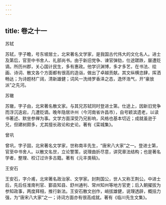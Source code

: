 ```yaml
---
---
---
```

title: 卷之十一
---





苏轼


苏轼，字子瞻，号东坡居士，北宋著名文学家，是我国古代伟大的文化名人。进士及第后，官至中书舍人、礼部尚书。由于新旧党争、谏官弹劾，仕途蹉跌，屡遭贬谪。所历州郡，关心国计民生，多有惠政。他学识渊博，多才多艺，在书法、绘画、诗词、散文各个方面都有很高的造诣，做出了卓越贡献。其文纵横恣肆，挥洒畅达；为诗题材广阔，清新雄健；词风一洗绮罗香泽之态，逸怀浩气，开“豪放派”之先河。


苏辙


苏辙，字子由，北宋著名散文家。与其兄苏轼同时登进士第。仕途上，因新旧党争而浮沉迭宕，几遭贬谪。晚年隐居许州（今河南省许昌市），自号颖滨遗老，以读书著述、默坐参禅为事。文学方面深受乃兄影响，风格也基本切近；成就虽逊于兄，但建树颇多，尤其擅长政论和史论。著有《栾城集》。


曾巩


曾巩，字子固，北宋著名文学家，世称南丰先生，“唐宋八大家”之一。登进士第，官至中书舍人。以散文名世，立论警策，说理曲折尽意，讲究章法结构；也是著名学者，整理、校订过许多古籍。著有《元丰类稿》。

王安石


王安石，字介甫，北宋著名政治家、文学家。封荆国公，世人又称王荆公。中进士后，先后任淮南判官、鄞县知县、舒州通判、常州知州等地方官吏；后入朝擢拔为参知政事，两度拜相，推行新法。王安石散文创作，峭拔雄健，说理透辟，概括力强，为“唐宋八大家”之一；诗词方面亦有很高成就。著有《临川先生文集》。
